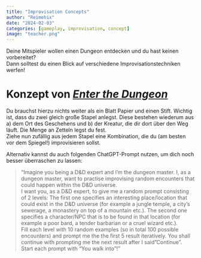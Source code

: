 ```yaml
---
title: "Improvisation Concepts"
author: "Reimehix"
date: "2024-02-03"
categories: [gameplay, improvisation, concept]
image: "teacher.png"
---
```


Deine Mitspieler wollen einen Dungeon entdecken und du hast keinen vorbereitet? <br> Dann solltest du einen Blick auf verschiedene Improvisationstechniken werfen!

# Konzept von [*Enter the Dungeon*](https://yt.artemislena.eu/watch?v=HnDHHl86Bjk)

Du brauchst hierzu nichts weiter als ein Blatt Papier und einen Stift.
Wichtig ist, dass du zwei gleich große Stapel anlegst. Diese bestehen wiederum aus a) dem Ort des Geschehens und b) der Kreatur, die dir dort über den Weg läuft. Die Menge an Zetteln legst du fest. <br>
Ziehe nun zufällig aus jedem Stapel eine Kombination, die du (am besten vor dem Spiegel!) improvisieren sollst.

Alternativ kannst du auch folgenden ChatGPT-Prompt nutzen, um dich noch besser überraschen zu lassen:

>
>"Imagine you being a D&D expert and I'm the dungeon master. I, as a dungeon master, want to practise improvising random encounters that could happen within the D&D universe. <br>
I want you, as a D&D expert, to give me a random prompt consisting of 2 levels: The first one specifies an interesting place/location that could exist in the D&D universe (for example a jungle temple, a city's sewerage, a monastery on top of a mountain etc.). The second one specifies a character/NPC that is to be found in that location (for example a poor bard, a tender barbarian or a cruel wizard etc.). <br>
Fill each level with 10 random examples (so in total 100 possible encounters) and prompt me the the first 5 result iteratively. You shall continue with prompting me the next result after I said "Continue".  Start each prompt with "You walk into"!"
>
